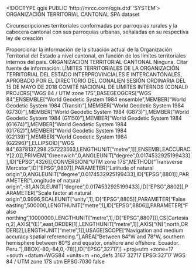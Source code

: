 <!DOCTYPE qgis PUBLIC 'http://mrcc.com/qgis.dtd' 'SYSTEM'>
<qgis version="3.40.10-Bratislava">
  <identifier>ORGANIZACIÓN TERRITORIAL CANTONAL</identifier>
  <parentidentifier></parentidentifier>
  <language>SPA</language>
  <type>dataset</type>
  <title>ORGANIZACIÓN TERRITORIAL CANTONAL</title>
  <abstract>Circunscripciones territoriales conformadas por parroquias rurales y la cabecera cantonal con sus parroquias urbanas, señaladas en su respectiva ley de creación

Proporcionar la información de la situación actual de la Organización Territorial del Estado a nivel cantonal, en función de los límites territoriales internos del país.</abstract>
  <keywords vocabulary="Search keys">
    <keyword>ORGANIZACION TERRITORIAL CANTONAL</keyword>
  </keywords>
  <links/>
  <dates/>
  <fees></fees>
  <constraints type="Limitations of use">Ninguna. Citar fuente de información: LÍMITES TERRITORIALES DE LA ORGANIZACIÓN TERRITORIAL DEL ESTADO INTERPROVINCIALES E INTERCANTONALES, APROBADO POR EL DIRECTORIO DEL CONALIEN SESIÓN ORDINARIA DEL 15 DE MAYO DE 2018</constraints>
  <rights>COMITÉ NACIONAL DE LÍMITES INTERNOS (CONALI)</rights>
  <encoding></encoding>
  <crs>
    <spatialrefsys nativeFormat="Wkt">
      <wkt>PROJCRS["WGS 84 / UTM zone 17S",BASEGEOGCRS["WGS 84",ENSEMBLE["World Geodetic System 1984 ensemble",MEMBER["World Geodetic System 1984 (Transit)"],MEMBER["World Geodetic System 1984 (G730)"],MEMBER["World Geodetic System 1984 (G873)"],MEMBER["World Geodetic System 1984 (G1150)"],MEMBER["World Geodetic System 1984 (G1674)"],MEMBER["World Geodetic System 1984 (G1762)"],MEMBER["World Geodetic System 1984 (G2139)"],MEMBER["World Geodetic System 1984 (G2296)"],ELLIPSOID["WGS 84",6378137,298.257223563,LENGTHUNIT["metre",1]],ENSEMBLEACCURACY[2.0]],PRIMEM["Greenwich",0,ANGLEUNIT["degree",0.0174532925199433]],ID["EPSG",4326]],CONVERSION["UTM zone 17S",METHOD["Transverse Mercator",ID["EPSG",9807]],PARAMETER["Latitude of natural origin",0,ANGLEUNIT["degree",0.0174532925199433],ID["EPSG",8801]],PARAMETER["Longitude of natural origin",-81,ANGLEUNIT["degree",0.0174532925199433],ID["EPSG",8802]],PARAMETER["Scale factor at natural origin",0.9996,SCALEUNIT["unity",1],ID["EPSG",8805]],PARAMETER["False easting",500000,LENGTHUNIT["metre",1],ID["EPSG",8806]],PARAMETER["False northing",10000000,LENGTHUNIT["metre",1],ID["EPSG",8807]]],CS[Cartesian,2],AXIS["(E)",east,ORDER[1],LENGTHUNIT["metre",1]],AXIS["(N)",north,ORDER[2],LENGTHUNIT["metre",1]],USAGE[SCOPE["Navigation and medium accuracy spatial referencing."],AREA["Between 84°W and 78°W, southern hemisphere between 80°S and equator, onshore and offshore. Ecuador. Peru."],BBOX[-80,-84,0,-78]],ID["EPSG",32717]]</wkt>
      <proj4>+proj=utm +zone=17 +south +datum=WGS84 +units=m +no_defs</proj4>
      <srsid>3167</srsid>
      <srid>32717</srid>
      <authid>EPSG:32717</authid>
      <description>WGS 84 / UTM zone 17S</description>
      <projectionacronym>utm</projectionacronym>
      <ellipsoidacronym>EPSG:7030</ellipsoidacronym>
      <geographicflag>false</geographicflag>
    </spatialrefsys>
  </crs>
  <extent>
    <spatial miny="-5.01917300000000033" maxz="0" maxy="1.71332799999999996" dimensions="2" maxx="-75.16591200000000583" minz="0" crs="EPSG:32717" minx="-92.04546999999999457"/>
  </extent>
</qgis>
